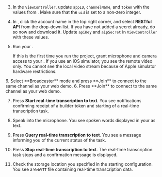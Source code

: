 
3. In the `ViewController`, update `appID`, `channelName`, and `token` with the values from <Vg k="CONSOLE" />. Make sure that the `uid` is set to a non-zero integer.

4. In <Vg k="CONSOLE" />, click the account name in the top right corner, and select **RESTful API** from the drop-down list. If you have not added a secret already, do so now and download it. Update `apiKey` and `aipSecret` in `ViewController` with these values.

5. Run your <Vpl k="CLIENT" />.

    If this is the first time you run the project, grant microphone and camera access to your <Vpl k="CLIENT" />.
    <PlatformWrapper platform="ios">
        If you use an iOS simulator, you see the remote video only. You cannot see the local video stream because of <Link target="_blank" to="https://help.apple.com/simulator/mac/current/#/devb0244142d">Apple simulator hardware restrictions</Link>.
    </PlatformWrapper>
<ProductWrapper notAllowed="video-calling">
6. Select **Broadcaster** mode and press **Join** to connect to the same channel as your web demo.
</ProductWrapper>

<ProductWrapper product="video-calling">
6. Press **Join** to connect to the same channel as your web demo.
</ProductWrapper>

7. Press **Start real-time transcription to text**. You see notifications confirming receipt of a builder token and starting of a real-time transcription task.

8. Speak into the microphone. You see spoken words displayed in your <Vpl k="CLIENT" /> as text.

9. Press **Query real-time transcription to text**. You see a message informing you of the current status of the task.

10. Press **Stop real-time transcription to text**. The real-time transcription task stops and a confirmation message is displayed.

11. Check the storage location you specified in the starting configuration. You see a `WebVTT` file containing real-time transcription data.